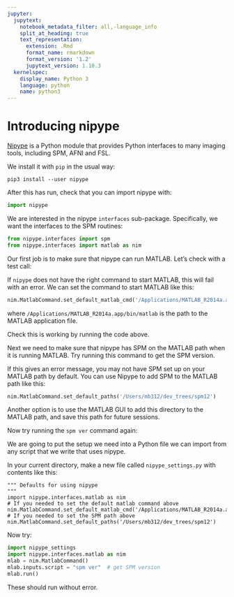 ```yaml
---
jupyter:
  jupytext:
    notebook_metadata_filter: all,-language_info
    split_at_heading: true
    text_representation:
      extension: .Rmd
      format_name: rmarkdown
      format_version: '1.2'
      jupytext_version: 1.10.3
  kernelspec:
    display_name: Python 3
    language: python
    name: python3
---
```


# Introducing nipype

[Nipype](http://nipy.org/nipype) is a Python module that provides Python
interfaces to many imaging tools, including SPM, AFNI and FSL.

We install it with `pip` in the usual way:

```
pip3 install --user nipype
```

After this has run, check that you can import nipype with:

```python
import nipype
```

We are interested in the nipype `interfaces` sub-package.  Specifically,
we want the interfaces to the SPM routines:

```python
from nipype.interfaces import spm
from nipype.interfaces import matlab as nim
```

Our first job is to make sure that nipype can run MATLAB. Let’s check
with a test call:

If `nipype` does not have the right command to start MATLAB, this will
fail with an error. We can set the command to start MATLAB like this:

```python
nim.MatlabCommand.set_default_matlab_cmd('/Applications/MATLAB_R2014a.app/bin/matlab')
```

where `/Applications/MATLAB_R2014a.app/bin/matlab` is the path to the
MATLAB application file.

Check this is working by running the code above.

Next we need to make sure that nipype has SPM on the MATLAB path when it
is running MATLAB. Try running this command to get the SPM version.

If this gives an error message, you may not have SPM set up on your
MATLAB path by default. You can use Nipype to add SPM to the MATLAB path
like this:

```python
nim.MatlabCommand.set_default_paths('/Users/mb312/dev_trees/spm12')
```

Another option is to use the MATLAB GUI to add this directory to the
MATLAB path, and save this path for future sessions.

Now try running the `spm ver` command again:

We are going to put the setup we need into a Python file we can import
from any script that we write that uses nipype.

In your current directory, make a new file called `nipype_settings.py`
with contents like this:

```
""" Defaults for using nipype
"""
import nipype.interfaces.matlab as nim
# If you needed to set the default matlab command above
nim.MatlabCommand.set_default_matlab_cmd('/Applications/MATLAB_R2014a.app/bin/matlab')
# If you needed to set the SPM path above
nim.MatlabCommand.set_default_paths('/Users/mb312/dev_trees/spm12')
```

Now try:

```python
import nipype_settings
import nipype.interfaces.matlab as nim
mlab = nim.MatlabCommand()
mlab.inputs.script = "spm ver"  # get SPM version
mlab.run()
```

These should run without error.
